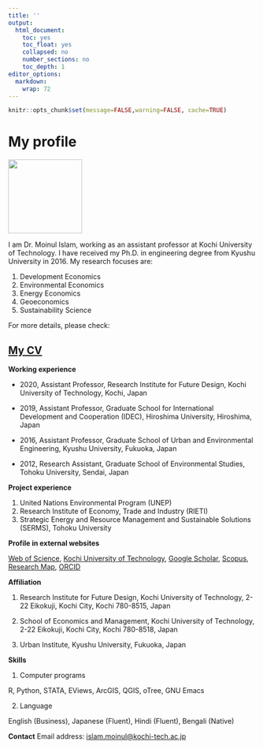 ```yaml
---
title: ''
output:
  html_document:
    toc: yes
    toc_float: yes
    collapsed: no
    number_sections: no
    toc_depth: 1
editor_options:
  markdown:
    wrap: 72
---
```


```r
knitr::opts_chunk$set(message=FALSE,warning=FALSE, cache=TRUE)
```

# My profile

![](images/profile_1.jpeg){width="150"}

I am Dr. Moinul Islam, working as an assistant professor at Kochi
University of Technology. I have received my Ph.D. in engineering degree
from Kyushu University in 2016. My research focuses are:

1.  Development Economics
2.  Environmental Economics
3.  Energy Economics
4.  Geoeconomics
5.  Sustainability Science

For more details, please check:

## [My CV](https://moineco.github.io/moinul_cv/)

**Working experience**

-   2020, Assistant Professor, Research Institute for Future Design,
    Kochi University of Technology, Kochi, Japan

-   2019, Assistant Professor, Graduate School for International
    Development and Cooperation (IDEC), Hiroshima University, Hiroshima,
    Japan

-   2016, Assistant Professor, Graduate School of Urban and
    Environmental Engineering, Kyushu University, Fukuoka, Japan

-   2012, Research Assistant, Graduate School of Environmental Studies,
    Tohoku University, Sendai, Japan

**Project experience**

1.  United Nations Environmental Program (UNEP)\
2.  Research Institute of Economy, Trade and Industry (RIETI)\
3.  Strategic Energy and Resource Management and Sustainable Solutions
    (SERMS), Tohoku University

**Profile in external websites**

[Web of
Science](https://www.webofscience.com/wos/author/record/M-9369-2019),
[Kochi University of
Technology](https://www.kochi-tech.ac.jp/profile/ja/islam-moinul.html),
[Google
Scholar](https://scholar.google.co.jp/citations?user=UTZTmJ0AAAAJ&hl=en),
[Scopus](https://www.scopus.com/authid/detail.uri?authorId=55348122400),
[Research Map](https://researchmap.jp/moinul/?lang=english),
[ORCID](https://orcid.org/0000-0002-0309-3156)

**Affiliation**

1.  Research Institute for Future Design, Kochi University of
    Technology, 2-22 Eikokuji, Kochi City, Kochi 780-8515, Japan

2.  School of Economics and Management, Kochi University of Technology,
    2-22 Eikokuji, Kochi City, Kochi 780-8518, Japan

3.  Urban Institute, Kyushu University, Fukuoka, Japan

**Skills**

1.  Computer programs

R, Python, STATA, EViews, ArcGIS, QGIS, oTree, GNU Emacs

2.  Language

English (Business), Japanese (Fluent), Hindi (Fluent), Bengali (Native)

**Contact** Email address:
[islam.moinul\@kochi-tech.ac.jp](mailto:islam.moinul@kochi-tech.ac.jp){.email}

